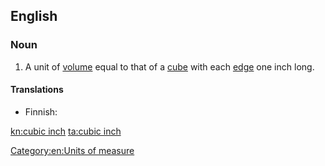 ==English==

===Noun===
{{en-noun|es}}

# A unit of [[volume]] equal to that of a [[cube]] with each [[edge]] one inch long.

====Translations====
{{trans-top|unit of volume}}
* Finnish: {{t|fi|kuutiotuuma}}
{{trans-mid}}
{{trans-bottom}}

[[Category:en:Units of measure]]

[[kn:cubic inch]]
[[ta:cubic inch]]